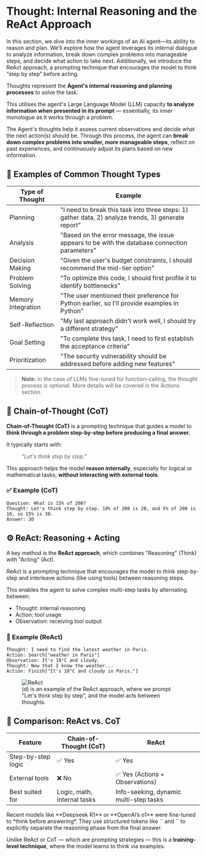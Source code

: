 
# Thought: Internal Reasoning and the ReAct Approach

<Tip> 
In this section, we dive into the inner workings of an AI agent—its ability to reason and plan. We’ll explore how the agent leverages its internal dialogue to analyze information, break down complex problems into manageable steps, and decide what action to take next. Additionally, we introduce the ReAct approach, a prompting technique that encourages the model to think “step by step” before acting. 
</Tip>

Thoughts represent the **Agent's internal reasoning and planning processes** to solve the task.

This utilises the agent's Large Language Model (LLM) capacity **to analyze information when presented in its prompt** — essentially, its inner monologue as it works through a problem.

The Agent's thoughts help it assess current observations and decide what the next action(s) should be. Through this process, the agent can **break down complex problems into smaller, more manageable steps**, reflect on past experiences, and continuously adjust its plans based on new information.


## 🧠 Examples of Common Thought Types

| Type of Thought    | Example                                                                 |
|--------------------|-------------------------------------------------------------------------|
| Planning           | "I need to break this task into three steps: 1) gather data, 2) analyze trends, 3) generate report" |
| Analysis           | "Based on the error message, the issue appears to be with the database connection parameters" |
| Decision Making    | "Given the user's budget constraints, I should recommend the mid-tier option" |
| Problem Solving    | "To optimize this code, I should first profile it to identify bottlenecks" |
| Memory Integration | "The user mentioned their preference for Python earlier, so I'll provide examples in Python" |
| Self-Reflection    | "My last approach didn't work well, I should try a different strategy" |
| Goal Setting       | "To complete this task, I need to first establish the acceptance criteria" |
| Prioritization     | "The security vulnerability should be addressed before adding new features" |

> **Note:** In the case of LLMs fine-tuned for function-calling, the thought process is optional. More details will be covered in the Actions section.


## 🔗 Chain-of-Thought (CoT)

**Chain-of-Thought (CoT)** is a prompting technique that guides a model to **think through a problem step-by-step before producing a final answer.**

It typically starts with:  
> *"Let's think step by step."*

This approach helps the model **reason internally**, especially for logical or mathematical tasks, **without interacting with external tools**.

### ✅ Example (CoT)
```
Question: What is 15% of 200?
Thought: Let's think step by step. 10% of 200 is 20, and 5% of 200 is 10, so 15% is 30.
Answer: 30
```


## ⚙️ ReAct: Reasoning + Acting

A key method is the **ReAct approach**, which combines "Reasoning" (Think) with "Acting" (Act). 

ReAct is a prompting technique that encourages the model to think step-by-step and interleave actions (like using tools) between reasoning steps.

This enables the agent to solve complex multi-step tasks by alternating between:
- Thought: internal reasoning
- Action: tool usage
- Observation: receiving tool output

### 🔄 Example (ReAct)
```
Thought: I need to find the latest weather in Paris.
Action: Search["weather in Paris"]
Observation: It's 18°C and cloudy.
Thought: Now that I know the weather...
Action: Finish["It's 18°C and cloudy in Paris."]
```

<figure>
  <img src="https://huggingface.co/datasets/agents-course/course-images/resolve/main/en/unit1/ReAct.png" alt="ReAct"/>
  <figcaption>
    (d) is an example of the ReAct approach, where we prompt "Let's think step by step", and the model acts between thoughts.
  </figcaption>
</figure>


## 🔁 Comparison: ReAct vs. CoT

| Feature              | Chain-of-Thought (CoT)      | ReAct                               |
|----------------------|-----------------------------|-------------------------------------|
| Step-by-step logic   | ✅ Yes                      | ✅ Yes                              |
| External tools       | ❌ No                       | ✅ Yes (Actions + Observations)     |
| Best suited for      | Logic, math, internal tasks | Info-seeking, dynamic multi-step tasks |

<Tip>
Recent models like **Deepseek R1** or **OpenAI’s o1** were fine-tuned to *think before answering*. They use structured tokens like `<think>` and `</think>` to explicitly separate the reasoning phase from the final answer.

Unlike ReAct or CoT — which are prompting strategies — this is a **training-level technique**, where the model learns to think via examples.
</Tip>
